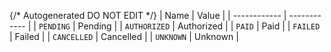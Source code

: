 {/* Autogenerated DO NOT EDIT  */}
| Name         | Value        |
| ------------ | ------------ |
| `PENDING`    | Pending      |
| `AUTHORIZED` | Authorized   |
| `PAID`       | Paid         |
| `FAILED`     | Failed       |
| `CANCELLED`  | Cancelled    |
| `UNKNOWN`    | Unknown      |